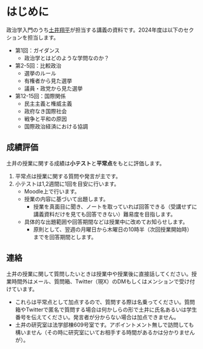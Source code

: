 # はじめに {.unnumbered}

政治学入門のうち[土井翔平](https://shohei-doi.github.io/)が担当する講義の資料です。2024年度は以下のセクションを担当します。

- 第1回：ガイダンス
    - 政治学とはどのような学問なのか？
- 第2-5回：比較政治
    - 選挙のルール
    - 有権者から見た選挙
    - 議員・政党から見た選挙
- 第12-15回：国際関係
    - 民主主義と権威主義
    - 政府なき国際社会
    - 戦争と平和の原因
    - 国際政治経済における協調

## 成績評価 {.unnumbered}

土井の授業に関する成績は**小テスト**と**平常点**をもとに評価します。

1. 平常点は授業に関する質問や発言が主です。
1. 小テストは1,2週間に1回を目安に行います。
    - Moodle上で行います。
    - 授業の内容に基づいて出題します。
        - 授業を真面目に聞き、ノートを取っていれば回答できる（受講せずに講義資料だけを見ても回答できない）難易度を目指します。
    - 具体的な出題範囲や回答期間などは授業中に改めてお知らせします。
        - 原則として、翌週の月曜日から木曜日の10時半（次回授業開始時）までを回答期間とします。

## 連絡 {.unnumbered}

土井の授業に関して質問したいときは授業中や授業後に直接話してください。授業時間外はメール、質問箱、Twitter（現X）のDMもしくはメンションで受け付けています。

- これらは平常点として加点するので、質問する際は名乗ってください。質問箱やTwitterで匿名で質問する場合は何かしらの形で土井に氏名あるいは学生番号を伝えてください。発言者が分からない場合は加点できません。
- 土井の研究室は法学部棟609号室です。アポイントメント無しで訪問しても構いません（その時に研究室にいてお相手する時間があるかは分かりませんが）。
